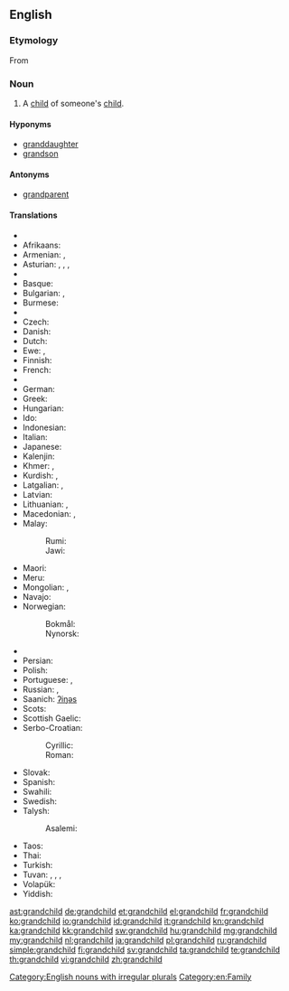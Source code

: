 ==English==
{{wikipedia}}

===Etymology===
From {{prefix|grand|child}}

===Noun===
{{en-noun|grandchildren}}

# A [[child]] of someone's [[child]].

====Hyponyms====
* [[granddaughter]]
* [[grandson]]

====Antonyms====
* {{sense|with regard to ancestry}} [[grandparent]]

====Translations====
{{trans-top|child of someone’s child}}
* {{trreq|ab}}
* Afrikaans: {{t+|af|kleinkind|n}}
* Armenian: {{t-|hy|թոռ|tr=t‘oŕ}}, {{t-|hy|թոռնիկ|tr=t‘oŕnik}}
* Asturian: {{t+|ast|nietu|m}}, {{t+|ast|ñetu|m}}, {{t+|ast|nieta|f}}, {{t+|ast|ñeta|f}}
* {{trreq|av}}
* Basque: {{t+|eu|biloba}}
* Bulgarian: {{t+|bg|внук|m}}, {{t+|bg|внучка|f}}
* Burmese: {{t+|my|မြေး|tr=mjí|sc=Mymr}}
* {{trreq|ce}}
* Czech: {{t+|cs|vnouče|n}}
* Danish: {{t+|da|barnebarn|n}}
* Dutch: {{t+|nl|kleinkind|n}}
* Ewe: {{tø|ee|tɔgbuiyɔvi|n}}, {{tø|ee|mamayɔvi|n}}
* Finnish: {{t+|fi|lapsenlapsi}}
* French: {{t+|fr|petit-enfant|m}}
* {{trreq|ka}}
* German: {{t+|de|Enkelkind|n}}
* Greek: {{t+|el|εγγόνι|n|tr=engóni}}
* Hungarian: {{t+|hu|unoka}}
* Ido: {{t+|io|nepoto}}
* Indonesian: {{t+|id|cucu}}
* Italian: {{t+|it|nipote|m|f}}
* Japanese: {{t+|ja|孫|tr=まご, mago}}
* Kalenjin: {{tø|kln|mjokoret}}
* Khmer: {{t+|km|ចៅ|sc=Khmr|tr=chav}}, {{t+|km|នត្តា|sc=Khmr|tr=noattaa}}
* Kurdish: {{t+|ku|nevî}}, {{t+|ku|torin}}
* Latgalian: {{tø|ltg|bārnubārns}}, {{tø|ltg|unuks}}
* Latvian: {{t-|lv|mazbērns}}
* Lithuanian: {{t-|lt|vaikaitis}}, {{t-|lt|anūkas}}
* Macedonian: {{t-|mk|внук|m|tr=vnuk}}, {{t-|mk|внука|f|tr=vnúka}}
* Malay:
*: Rumi: {{t-|ms|cucu}}
*: Jawi: {{t-|ms|چوچو|sc=Arab}}
{{trans-mid}}
* Maori: {{t|mi|mokopuna}}
* Meru: {{tø|mer|kajuju}}
* Mongolian: {{t|mn|ач|sc=Cyrl}}, {{t|mn|зээ|sc=Cyrl}}
* Navajo: {{tø|nv|bitsóóké}}
* Norwegian:
*: Bokmål: {{t+|nb|barnebarn|n}}
*: Nynorsk: {{t-|nn|barnebarn|n}}
* {{trreq|os}}
* Persian: {{t+|fa|نوه|tr=nave}}
* Polish: {{t-|pl|wnuczę|n}}
* Portuguese: {{t+|pt|neto|m}}, {{t+|pt|neta|f}}
* Russian: {{t+|ru|внук|m|tr=vnuk}}, {{t+|ru|внучка|f|tr=vnúčka}}
* Saanich: [[ʔiŋəs]]
* Scots: {{tø|sco|oe}}
* Scottish Gaelic: {{t+|gd|ogha|m}}
* Serbo-Croatian:
*: Cyrillic: {{t-|sh|унуче|n}}
*: Roman: {{t-|sh|unuče|n}}
* Slovak: {{t-|sk|vnúča|n}}
* Spanish: {{t+|es|nieto|m}}
* Swahili: {{t+|sw|mjukuu}}
* Swedish: {{t+|sv|barnbarn|n}}
* Talysh:
*: Asalemi: {{tø|tly|نوه|tr=nava|sc=fa-Arab}}
* Taos: {{tø|twf|mą́kuna}}
* Thai: {{t+|th|หลาน|tr=lăan}}
* Turkish: {{t+|tr|torun}}
* Tuvan: {{tø|tyv|уруунуң уруу|tr=uruunuŋ uruu}}, {{tø|tyv|уруунуң оглу|tr=uruunuŋ oglu}}, {{tø|tyv|оглунуң уруу|tr=oglunuŋ uruu}}, {{tø|tyv|оглунуң оглу|tr=oglunuŋ oglu}}
* Volapük: {{t+|vo|poscil}}
* Yiddish: {{t-|yi|אייניקל|n|tr=eynikl|sc=Hebr}}
{{trans-bottom}}

[[Category:English nouns with irregular plurals]]
[[Category:en:Family]]

[[ast:grandchild]]
[[de:grandchild]]
[[et:grandchild]]
[[el:grandchild]]
[[fr:grandchild]]
[[ko:grandchild]]
[[io:grandchild]]
[[id:grandchild]]
[[it:grandchild]]
[[kn:grandchild]]
[[ka:grandchild]]
[[kk:grandchild]]
[[sw:grandchild]]
[[hu:grandchild]]
[[mg:grandchild]]
[[my:grandchild]]
[[nl:grandchild]]
[[ja:grandchild]]
[[pl:grandchild]]
[[ru:grandchild]]
[[simple:grandchild]]
[[fi:grandchild]]
[[sv:grandchild]]
[[ta:grandchild]]
[[te:grandchild]]
[[th:grandchild]]
[[vi:grandchild]]
[[zh:grandchild]]